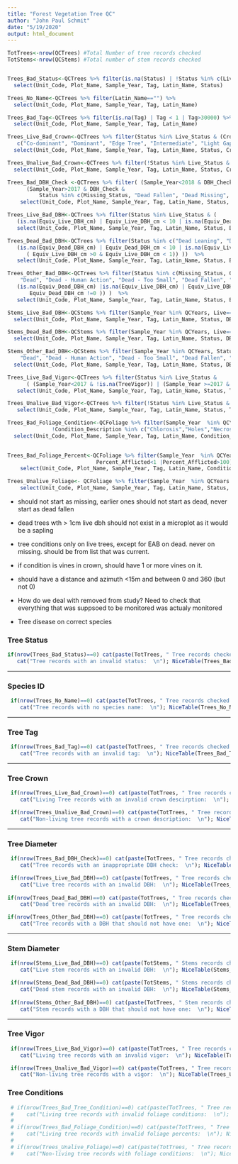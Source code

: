 ```yaml
---
title: "Forest Vegetation Tree QC"
author: "John Paul Schmit"
date: "5/19/2020"
output: html_document
---
```



```r
TotTrees<-nrow(QCTrees) #Total Number of tree records checked
TotStems<-nrow(QCStems) #Total number of stem records checked


Trees_Bad_Status<-QCTrees %>% filter(is.na(Status) | !Status %in% c(Live_Status, Dead_Status, Missing_Status, Other_Status) ) %>%
  select(Unit_Code, Plot_Name, Sample_Year, Tag, Latin_Name, Status)

Trees_No_Name<-QCTrees %>% filter(Latin_Name=="") %>%
  select(Unit_Code, Plot_Name, Sample_Year, Tag, Latin_Name)

Trees_Bad_Tag<-QCTrees %>% filter(is.na(Tag) | Tag < 1 | Tag>30000) %>%
  select(Unit_Code, Plot_Name, Sample_Year, Tag, Latin_Name)

Trees_Live_Bad_Crown<-QCTrees %>% filter(Status %in% Live_Status & (Crown_Description=="" | !Crown_Description %in% 
   c("Co-dominant", "Dominant", "Edge Tree", "Intermediate", "Light Gap Exploiter", "Open-grown", "Overtopped" ))) %>%
  select(Unit_Code, Plot_Name, Sample_Year, Tag, Latin_Name, Status, Crown_Description)

Trees_Unalive_Bad_Crown<-QCTrees %>% filter(!Status %in% Live_Status & Crown_Description!="") %>%
  select(Unit_Code, Plot_Name, Sample_Year, Tag, Latin_Name, Status, Crown_Description)

Trees_Bad_DBH_Check <-QCTrees %>% filter( (Sample_Year<2018 & DBH_Check) | 
      (Sample_Year>2017 & DBH_Check & 
          Status %in% c(Missing_Status, "Dead Fallen", "Dead Missing", "Dead - Too Small", Other_Status))) %>% 
    select(Unit_Code, Plot_Name, Sample_Year, Tag, Latin_Name, Status, DBH_Check)

Trees_Live_Bad_DBH<-QCTrees %>% filter(Status %in% Live_Status & (
   (is.na(Equiv_Live_DBH_cm) | Equiv_Live_DBH_cm < 10 | is.na(Equiv_Dead_DBH_cm) | ( Equiv_Dead_DBH_cm>0 & Equiv_Dead_DBH_cm < 10)) ))  %>% 
   select(Unit_Code, Plot_Name, Sample_Year, Tag, Latin_Name, Status, Equiv_Live_DBH_cm, Equiv_Dead_DBH_cm)

Trees_Dead_Bad_DBH<-QCTrees %>% filter(Status %in% c("Dead Leaning", "Dead Standing") & (
   (is.na(Equiv_Dead_DBH_cm) | Equiv_Dead_DBH_cm < 10 | is.na(Equiv_Live_DBH_cm) | Equiv_Live_DBH_cm>=10 |
      ( Equiv_Live_DBH_cm >0 & Equiv_Live_DBH_cm < 1)) ))  %>% 
   select(Unit_Code, Plot_Name, Sample_Year, Tag, Latin_Name, Status, Equiv_Live_DBH_cm, Equiv_Dead_DBH_cm)

Trees_Other_Bad_DBH<-QCTrees %>% filter(Status %in% c(Missing_Status, Other_Status, 
    "Dead", "Dead - Human Action", "Dead - Too Small", "Dead Fallen", "Dead Missing") & (
   (is.na(Equiv_Dead_DBH_cm) |is.na(Equiv_Live_DBH_cm) | Equiv_Live_DBH_cm!=0 |
       Equiv_Dead_DBH_cm !=0 )) )  %>% 
   select(Unit_Code, Plot_Name, Sample_Year, Tag, Latin_Name, Status, Equiv_Live_DBH_cm, Equiv_Dead_DBH_cm)

Stems_Live_Bad_DBH<-QCStems %>% filter(Sample_Year %in% QCYears, Live==T & Class=="Tree", (is.na(DBH) | DBH<1)) %>% 
  select(Unit_Code, Plot_Name, Sample_Year, Tag, Latin_Name, Status, DBH, Live )

Stems_Dead_Bad_DBH<-QCStems %>% filter(Sample_Year %in% QCYears, Live==F & Class=="Tree", (is.na(DBH) | DBH<10)) %>% 
  select(Unit_Code, Plot_Name, Sample_Year, Tag, Latin_Name, Status, DBH, Live )

Stems_Other_Bad_DBH<-QCStems %>% filter(Sample_Year %in% QCYears, Status %in% c(Missing_Status, Other_Status, 
    "Dead", "Dead - Human Action", "Dead - Too Small", "Dead Fallen", "Dead Missing")) %>% 
  select(Unit_Code, Plot_Name, Sample_Year, Tag, Latin_Name, Status, DBH, Live )

Trees_Live_Bad_Vigor<-QCTrees %>% filter(Status %in% Live_Status & 
      ( (Sample_Year<2017 & !is.na(TreeVigor)) | (Sample_Year >=2017 & (is.na(TreeVigor)  | !TreeVigor %in% 0:5)) )) %>% 
   select(Unit_Code, Plot_Name, Sample_Year, Tag, Latin_Name, Status, TreeVigor, VigorClass)

Trees_Unalive_Bad_Vigor<-QCTrees %>% filter(!Status %in% Live_Status & !is.na(TreeVigor)) %>% 
   select(Unit_Code, Plot_Name, Sample_Year, Tag, Latin_Name, Status, TreeVigor, VigorClass)

Trees_Bad_Foliage_Condition<-QCFoliage %>% filter(Sample_Year  %in% QCYears & (is.na(Condition_Description) | 
              !Condition_Description %in% c("Chlorosis","Holes","Necrosis","Small leaves","Wilting","Other") )) %>% 
  select(Unit_Code, Plot_Name, Sample_Year, Tag, Latin_Name, Condition_Description, Percent_Afflicted)
  

Trees_Bad_Foliage_Percent<-QCFoliage %>% filter(Sample_Year  %in% QCYears & (is.na(Percent_Afflicted) | 
                            Percent_Afflicted<1 |Percent_Afflicted>100)) %>% 
    select(Unit_Code, Plot_Name, Sample_Year, Tag, Latin_Name, Condition_Description, Percent_Afflicted)

Trees_Unalive_Foliage<- QCFoliage %>% filter(Sample_Year  %in% QCYears & !Status %in% Live_Status ) %>% 
    select(Unit_Code, Plot_Name, Sample_Year, Tag, Latin_Name, Status, Condition_Description, Percent_Afflicted)
```

- should not start as missing, earlier ones should not start as dead, never start as dead fallen

- dead trees wth > 1cm live dbh should not exist in a microplot as it would be a sapling


- tree conditions only on live trees, except for EAB on dead. never on missing. should be from list that was current.
- if condition is vines in crown, should have 1 or more vines on it. 
- should have a distance and azimuth <15m and between 0 and 360 (but not 0)
- How do we deal with removed from study? Need to check that everything that was suppsoed to be monitored was actualy monitored
- Tree disease on correct species



###  Tree Status
```r

if(nrow(Trees_Bad_Status)==0) cat(paste(TotTrees, " Tree records checked and all have a valid status.  \n")) else {
   cat("Tree records with an invalid status:  \n"); NiceTable(Trees_Bad_Status)}

```

---

### Species ID

```r
 
 if(nrow(Trees_No_Name)==0) cat(paste(TotTrees, " Tree records checked and all have a species ID.  \n")) else {
    cat("Tree records with no species name:  \n"); NiceTable(Trees_No_Name)}

```


---

### Tree Tag

```r
 if(nrow(Trees_Bad_Tag)==0) cat(paste(TotTrees, " Tree records checked and all have a valid tag.  \n")) else {
    cat("Tree records with an invalid tag:  \n"); NiceTable(Trees_Bad_Tag)}

```

---

### Tree Crown

```r
 
 if(nrow(Trees_Live_Bad_Crown)==0) cat(paste(TotTrees, " Tree records checed and all living trees have a valid crown description.  \n")) else {
    cat("Living Tree records with an invalid crown descirption:  \n"); NiceTable(Trees_Live_Bad_Crown)}

 if(nrow(Trees_Unalive_Bad_Crown)==0) cat(paste(TotTrees, " Tree records checked and no non-living trees have a crown description.  \n")) else { 
    cat("Non-living tree records with a crown description:  \n"); NiceTable(Trees_Unalive_Bad_Crown)}
```

---

### Tree Diameter

```r

 if(nrow(Trees_Bad_DBH_Check)==0) cat(paste(TotTrees, " Tree records checked and none have an inappropriate DBH check.  \n")) else { 
    cat("Tree records with an inappropriate DBH check:  \n"); NiceTable(Trees_Bad_DBH_Check)}

 if(nrow(Trees_Live_Bad_DBH)==0) cat(paste(TotTrees, " Tree records checked and no live trees have an invlid DBH.  \n")) else { 
    cat("Live tree records with an invalid DBH:  \n"); NiceTable(Trees_Live_Bad_DBH)}
 
if(nrow(Trees_Dead_Bad_DBH)==0) cat(paste(TotTrees, " Tree records checked and no dead trees have an invlid DBH.  \n")) else { 
    cat("Dead tree records with an invalid DBH:  \n"); NiceTable(Trees_Dead_Bad_DBH)}

if(nrow(Trees_Other_Bad_DBH)==0) cat(paste(TotTrees, " Tree records checked and no trees have a DBH when they should not.  \n")) else { 
    cat("Tree records with a DBH that should not have one:  \n"); NiceTable(Trees_Other_Bad_DBH)}

```

---


### Stem Diameter

```r

 if(nrow(Stems_Live_Bad_DBH)==0) cat(paste(TotStems, " Stems records checked and no live stems have an invlid DBH.  \n")) else { 
    cat("Live stem records with an invalid DBH:  \n"); NiceTable(Stems_Live_Bad_DBH)}

 if(nrow(Stems_Dead_Bad_DBH)==0) cat(paste(TotStems, " Stems records checked and no dead stems have an invlid DBH.  \n")) else { 
    cat("Dead stem records with an invalid DBH:  \n"); NiceTable(Stems_Dead_Bad_DBH)}
 
 if(nrow(Stems_Other_Bad_DBH)==0) cat(paste(TotTrees, " Stem records checked and no stems have a DBH when they should not.  \n")) else { 
    cat("Stem records with a DBH that should not have one:  \n"); NiceTable(Stems_Other_Bad_DBH)}

```

---



### Tree Vigor

```r
 
 if(nrow(Trees_Live_Bad_Vigor)==0) cat(paste(TotTrees, " Tree records checked and all live trees have a valid vigor.  \n")) else {
    cat("Living tree records with an invalid vigor:  \n"); NiceTable(Trees_Live_Bad_Vigor)}

 if(nrow(Trees_Unalive_Bad_Vigor)==0) cat(paste(TotTrees, " Tree records checked and no non-living trees have a vigor.  \n")) else {
    cat("Non-living tree records with a vigor:  \n"); NiceTable(Trees_Unalive_Bad_Vigor)}

```


### Tree Conditions

```r
 
 # if(nrow(Trees_Bad_Tree_Condition)==0) cat(paste(TotTrees, " Tree records checked and all foliage conditions are valid.  \n")) else {
 #    cat("Living tree records with invalid foliage conditions:  \n"); NiceTable(Trees_Bad_Foliage_Condition)}
 # 
 # if(nrow(Trees_Bad_Foliage_Condition)==0) cat(paste(TotTrees, " Tree records checked and all foliage percents are valid.  \n")) else {
 #    cat("Living tree records with invalid foliage percents:  \n"); NiceTable(Trees_Bad_Foliage_Percent)}
 # 
 # if(nrow(Trees_Unalive_Foliage)==0) cat(paste(TotTrees, " Tree records checked and no non-living trees have foliage condiditons.  \n")) else {
 #    cat("Non-living tree records with foliage conditions:  \n"); NiceTable(Trees_Unalive_Foliage)}

```

